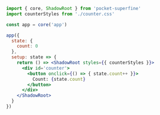 
```jsx
import { core, ShadowRoot } from 'pocket-superfine'
import counterStyles from './counter.css'

const app = core('app')

app({
  state: {
    count: 0
  },
  setup: state => {
    return () => <ShadowRoot styles={{ counterStyles }}>
      <div id='counter'>
        <button onclick={() => { state.count++ }}>
          Count: {state.count}
        </button>
      </div>
    </ShadowRoot>
  }
})
  ```
